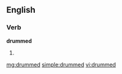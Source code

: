 ==English==

===Verb===
'''drummed'''

#{{past of|drum}}

[[mg:drummed]]
[[simple:drummed]]
[[vi:drummed]]